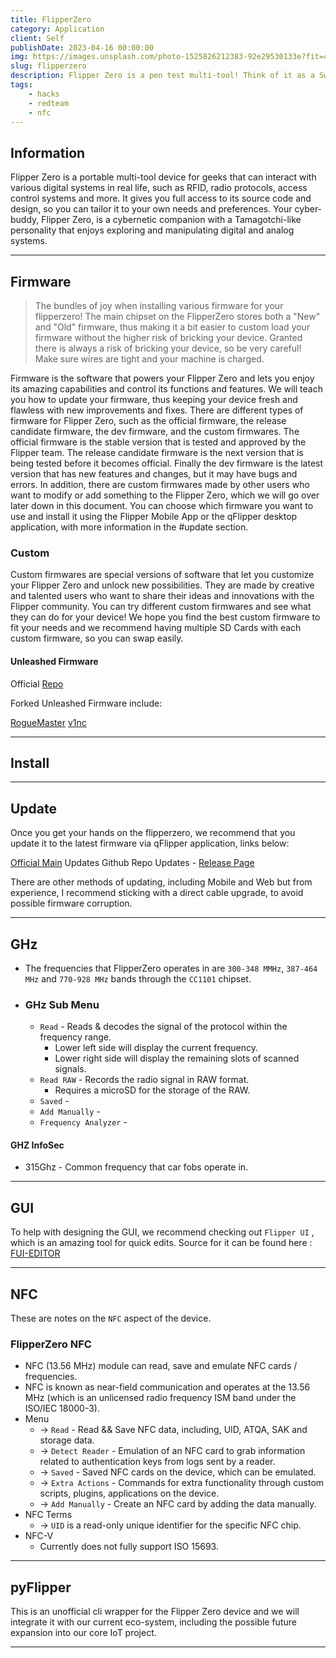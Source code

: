 ```yaml
---
title: FlipperZero
category: Application
client: Self
publishDate: 2023-04-16 00:00:00
img: https://images.unsplash.com/photo-1525826212383-92e29530133e?fit=crop&w=1400&h=700&q=75
slug: flipperzero
description: Flipper Zero is a pen test multi-tool! Think of it as a Swiss Army knife for wireless hacking.
tags:
    - hacks
    - redteam
    - nfc
---
```



<MDXJS>

## Information

Flipper Zero is a portable multi-tool device for geeks that can interact with various digital systems in real life, such as RFID, radio protocols, access control systems and more.
It gives you full access to its source code and design, so you can tailor it to your own needs and preferences.
Your cyber-buddy, Flipper Zero, is a cybernetic companion with a Tamagotchi-like personality that enjoys exploring and manipulating digital and analog systems.


</MDXJS>

---


<MDXJS>

## Firmware

> The bundles of joy when installing various firmware for your flipperzero!
> The main chipset on the FlipperZero stores both a "New" and "Old" firmware, thus making it a bit easier to custom load your firmware without the higher risk of bricking your device. Granted there is always a risk of bricking your device, so be very careful! Make sure wires are tight and your machine is charged.

Firmware is the software that powers your Flipper Zero and lets you enjoy its amazing capabilities and control its functions and features.
We will teach you how to update your firmware, thus keeping your device fresh and flawless with new improvements and fixes.
There are different types of firmware for Flipper Zero, such as the official firmware, the release candidate firmware, the dev firmware, and the custom firmwares.
The official firmware is the stable version that is tested and approved by the Flipper team.
The release candidate firmware is the next version that is being tested before it becomes official.
Finally the dev firmware is the latest version that has new features and changes, but it may have bugs and errors.
In addition, there are custom firmwares made by other users who want to modify or add something to the Flipper Zero, which we will go over later down in this document.
You can choose which firmware you want to use and install it using the Flipper Mobile App or the qFlipper desktop application, with more information in the #update section.

### Custom

Custom firmwares are special versions of software that let you customize your Flipper Zero and unlock new possibilities.
They are made by creative and talented users who want to share their ideas and innovations with the Flipper community.
You can try different custom firmwares and see what they can do for your device!
We hope you find the best custom firmware to fit your needs and we recommend having multiple SD Cards with each custom firmware, so you can swap easily.

#### Unleashed Firmware

Official [Repo](https://github.com/DarkFlippers/unleashed-firmware)

Forked Unleashed Firmware include:

[RogueMaster](https://github.com/RogueMaster/flipperzero-firmware-wPlugins)
[v1nc](https://github.com/v1nc/flipperzero-firmware)

---

## Install

---

## Update

Once you get your hands on the flipperzero, we recommend that you update it to the latest firmware via qFlipper application, links below:

[Official Main](https://flipperzero.one/update) Updates
Github Repo Updates - [Release Page](https://github.com/flipperdevices/qFlipper/releases)

There are other methods of updating, including Mobile and Web but from experience, I recommend sticking with a direct cable upgrade, to avoid possible firmware corruption.

---

## GHz

-   The frequencies that FlipperZero operates in are `300-348 MMHz`, `387-464 MHz` and `770-928 MHz` bands through the `CC1101` chipset.

-   ### GHz Sub Menu

    -   `Read` - Reads & decodes the signal of the protocol within the frequency range.
        -   Lower left side will display the current frequency.
        -   Lower right side will display the remaining slots of scanned signals.
    -   `Read RAW` - Records the radio signal in RAW format.
        -   Requires a microSD for the storage of the RAW.
    -   `Saved` -
    -   `Add Manually` -
    -   `Frequency Analyzer` -

#### GHZ InfoSec

-   315Ghz - Common frequency that car fobs operate in.

---

## GUI

To help with designing the GUI, we recommend checking out `Flipper UI` , which is an amazing tool for quick edits.
Source for it can be found here : [FUI-EDITOR](https://github.com/sbrin/ilin.pt/tree/main/_stuff/fui-editor)

---

## NFC

These are notes on the `NFC` aspect of the device.

### FlipperZero NFC

-   NFC (13.56 MHz) module can read, save and emulate NFC cards / frequencies.
-   NFC is known as near-field communication and operates at the 13.56 MHz (which is an unlicensed radio frequency ISM band under the ISO/IEC 18000-3).
-   Menu
    -   -> `Read` - Read && Save NFC data, including, UID, ATQA, SAK and storage data.
    -   -> `Detect Reader` - Emulation of an NFC card to grab information related to authentication keys from logs sent by a reader.
    -   -> `Saved` - Saved NFC cards on the device, which can be emulated.
    -   -> `Extra Actions` - Commands for extra functionality through custom scripts, plugins, applications on the device.
    -   -> `Add Manually` - Create an NFC card by adding the data manually.
-   NFC Terms
    -   -> `UID` is a read-only unique identifier for the specific NFC chip.
-   NFC-V
    -   Currently does not fully support ISO 15693.

---

## pyFlipper

This is an unofficial cli wrapper for the Flipper Zero device and we will integrate it with our current eco-system, including the possible future expansion into our core IoT project.

---


</MDXJS>